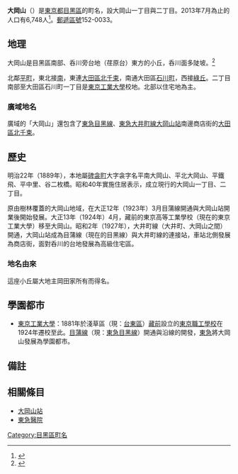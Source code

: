 {{Pathnav|日本|東京都|目黑區|frame=1}}
{{Infobox Settlement
|official_name = 大岡山
|native_name =
|settlement_type = [[町|町]]
|image_skyline =
|imagesize =
|image_caption =
|image_flag =
|image_seal =
| image_map =
| map_caption =
|subdivision_type = [[國家|國家]]
|subdivision_name = [[File:Flag_of_Japan.svg|border]] [[日本|日本]]
|subdivision_type1 = [[都道府縣|都道府縣]]
|subdivision_name1 = [[File:Flag_of_Tokyo_Prefecture.svg|25px]] [[東京都|東京都]]
|subdivision_type2 = [[東京都區部|特別區]]
|subdivision_name2 = [[File:Flag_of_Meguro,_Tokyo.svg|25px]] [[目黑區|目黑區]]
|established_title =
|established_date =
|government_type =
|leader_title =
|leader_name =
|area_magnitude =
|area_total_sq_mi =
|area_total_km2 =
|area_land_sq_mi =
|area_land_km2 =
|area_urban_sq_mi =
|area_urban_km2 =
|area_metro_km2 =
|area_metro_sq_mi =
|population_as_of= 2013年（平成25年）7月1日
|population_footnotes =
|population_total = 6748
|population_urban =
|population_metro =
|population_density_sq_mi =
|population_density_km2 =
| timezone = [[日本標準時間|JST]]
| utc_offset = +9
|timezone_DST =
|utc_offset_DST =
|latd=|latm=|lats=|latNS=
|longd=|longm=|longs=|longEW=
|elevation_footnotes=
|elevation_m =
|elevation_ft =
|postal_code_type = [[郵遞區號|郵遞區號]]
|postal_code = 152-0033
|area_code =
|website =
|footnotes =
}}
'''大岡山'''（{{jpn|j=大岡山|hg=おおおかやま|rm=Ōokayama|f=y}}）是[[東京都|東京都]][[目黑區|目黑區]]的町名，設大岡山一丁目與二丁目。2013年7月為止的人口有6,748人<ref>{{Cite web |url=http://www.city.meguro.tokyo.jp/gyosei/tokei/tokei/jinko/setaisu/h25/files/mjinko-h2507.xls |title=町丁別世帯数および人口表　平成25年度（2013） |accessdate=2013-08-05 |archive-date=2020-05-03 |archive-url=https://web.archive.org/web/20200503110305/https://www.city.meguro.tokyo.jp/gyosei/tokei/tokei/jinko/setaisu/h25/files/mjinko-h2507.xls |dead-url=yes }}</ref>。[[郵遞區號|郵遞區號]]152-0033。

== 地理 ==
大岡山是目黑區南部、呑川旁台地（荏原台）東方的小丘，呑川面多陡坡。<ref>{{Cite web |url=http://www.city.meguro.tokyo.jp/gyosei/shokai_rekishi/konnamachi/michi/chimei/seibu/oooka/index.html |title=目黒の地名　大岡山（おおおかやま） |access-date=2013-08-05 |archive-date=2011-07-17 |archive-url=https://web.archive.org/web/20110717043604/http://www.city.meguro.tokyo.jp/gyosei/shokai_rekishi/konnamachi/michi/chimei/seibu/oooka/index.html |dead-url=yes }}</ref>

北鄰[[平町|平町]]，東北接[[南_(目黑區)|南]]，東連[[大田區|大田區]][[北千束|北千束]]，南通大田區[[石川町_(大田區)|石川町]]，西接[[綠丘_(目黑區)|綠丘]]。二丁目南部至大田區石川町一丁目是[[東京工業大學|東京工業大學]]校地。北部以住宅地為主。

=== 廣域地名 ===
廣域的「大岡山」還包含了[[東急目黑線|東急目黑線]]、[[東急大井町線|東急大井町線]][[大岡山站|大岡山站]]南邊商店街的[[大田區|大田區]][[北千束|北千束]]。

== 歷史 ==
明治22年（1889年），本地屬[[碑衾町|碑衾町]]大字衾字名平南大岡山、平北大岡山、平鐵飛、平中里、谷二枚橋。昭和40年實施住居表示，成立現行的大岡山一丁目、二丁目。

原由樹林覆蓋的大岡山地域，在大正12年（1923年）3月目蒲線開通與大岡山站開業後開始發展。大正13年（1924年）4月，藏前的東京高等工業學校（現在的東京工業大學）移至大岡山。昭和2年（1927年），大井町線（大井町、大岡山之間）開通，大岡山站成為目蒲線（現在的目黑線）與大井町線的連接站，車站北側發展為商店街，面對呑川的台地發展為高級住宅區。

=== 地名由來 ===
這座小丘屬大地主岡田家所有而得名。

== 學園都市 ==
* [[東京工業大學|東京工業大學]]：1881年於淺草區（現：[[台東區|台東區]]）[[藏前|藏前]]設立的[[東京職工學校|東京職工學校]]在1924年遷校至此。[[東急目蒲線|目蒲線]]（現：[[東急目黑線|東急目黑線]]）開通與沿線的開發，[[東急集團|東急]]將大岡山發展為學園都市。

== 備註 ==
{{reflist}}

== 相關條目 ==
* [[大岡山站|大岡山站]]
* [[東急醫院|東急醫院]]

{{目黑區的町名}}

{{DEFAULTSORT:Ookayama}}
[[Category:目黑區町名|Category:目黑區町名]]